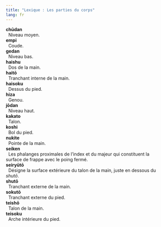```yaml
---
title: "Lexique : Les parties du corps"
lang: fr
---
```


| **chūdan**
|   Niveau moyen.
| **empi**
|   Coude.
| **gedan**
|   Niveau bas.
| **haishu**
|   Dos de la main.
| **haitō**
|   Tranchant interne de la main.
| **haisoku**
|   Dessus du pied.
| **hiza**
|   Genou.
| **jōdan**
|   Niveau haut.
| **kakato**
|   Talon.
| **koshi**
|   Bol du pied.
| **nukite**
|   Pointe de la main.
| **seiken**
|   Les phalanges proximales de l’index et du majeur qui constituent la surface de frappe avec le poing fermé.
| **seiryūtō**
|   Désigne la surface extérieure du talon de la main, juste en dessous du *shutō*.
| **shutō**
|   Tranchant externe de la main.
| **sokutō**
|   Tranchant externe du pied.
| **teishō**
|   Talon de la main.
| **teisoku**
|   Arche intérieure du pied.
